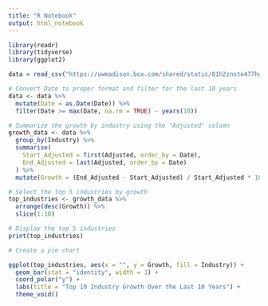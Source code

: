 ```yaml
---
title: "R Notebook"
output: html_notebook
---
```


```r
library(readr)
library(tidyverse)
library(ggplot2)

data = read_csv("https://uwmadison.box.com/shared/static/81h2znsto477hgtn99nycawhsy626bae.csv")

# Convert Date to proper format and filter for the last 10 years
data <- data %>%
  mutate(Date = as.Date(Date)) %>%
  filter(Date >= max(Date, na.rm = TRUE) - years(10))

# Summarize the growth by industry using the "Adjusted" column
growth_data <- data %>%
  group_by(Industry) %>%
  summarise(
    Start_Adjusted = first(Adjusted, order_by = Date),
    End_Adjusted = last(Adjusted, order_by = Date)
  ) %>%
  mutate(Growth = (End_Adjusted - Start_Adjusted) / Start_Adjusted * 100)

# Select the top 5 industries by growth
top_industries <- growth_data %>%
  arrange(desc(Growth)) %>%
  slice(1:10)

# Display the top 5 industries
print(top_industries)

# Create a pie chart

ggplot(top_industries, aes(x = "", y = Growth, fill = Industry)) +
  geom_bar(stat = "identity", width = 1) +
  coord_polar("y") +
  labs(title = "Top 10 Industry Growth Over the Last 10 Years") +
  theme_void()
```


